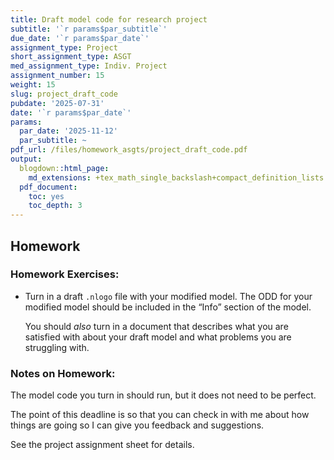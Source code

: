 ```yaml
---
title: Draft model code for research project
subtitle: '`r params$par_subtitle`'
due_date: '`r params$par_date`'
assignment_type: Project
short_assignment_type: ASGT
med_assignment_type: Indiv. Project
assignment_number: 15
weight: 15
slug: project_draft_code
pubdate: '2025-07-31'
date: '`r params$par_date`'
params:
  par_date: '2025-11-12'
  par_subtitle: ~
pdf_url: /files/homework_asgts/project_draft_code.pdf
output:
  blogdown::html_page:
    md_extensions: +tex_math_single_backslash+compact_definition_lists
  pdf_document:
    toc: yes
    toc_depth: 3
---
```

## Homework

### Homework Exercises:



* Turn in a draft `.nlogo` file with your modified model. The ODD for your modified model should be included in the "Info" section of the model.

  You should _also_ turn in a document that describes what you are satisfied with about your draft model and what problems you are struggling with.

### Notes on Homework:


The model code you turn in should run, but it does not need to be perfect. 
   
The point of this deadline is so that you can check in with me about how
things are going so I can give you feedback and suggestions.

See the project assignment sheet for details.